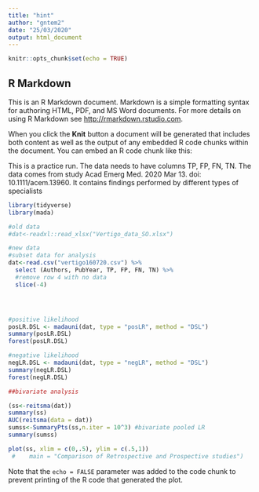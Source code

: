 ```yaml
---
title: "hint"
author: "gntem2"
date: "25/03/2020"
output: html_document
---
```


```r
knitr::opts_chunk$set(echo = TRUE)
```

## R Markdown

This is an R Markdown document. Markdown is a simple formatting syntax for authoring HTML, PDF, and MS Word documents. For more details on using R Markdown see <http://rmarkdown.rstudio.com>.

When you click the **Knit** button a document will be generated that includes both content as well as the output of any embedded R code chunks within the document. You can embed an R code chunk like this:


This is a practice run. The data needs to have columns TP, FP, FN, TN. The data comes from study Acad Emerg Med. 2020 Mar 13. doi: 10.1111/acem.13960. It contains findings performed by different types of specialists

```r
library(tidyverse)
library(mada)

#old data
#dat<-readxl::read_xlsx("Vertigo_data_SO.xlsx")

#new data
#subset data for analysis
dat<-read.csv("vertigo160720.csv") %>% 
  select (Authors, PubYear, TP, FP, FN, TN) %>% 
  #remove row 4 with no data
  slice(-4)




#positive likelihood
posLR.DSL <- madauni(dat, type = "posLR", method = "DSL")
summary(posLR.DSL)
forest(posLR.DSL)

#negative likelihood
negLR.DSL <- madauni(dat, type = "negLR", method = "DSL")
summary(negLR.DSL)
forest(negLR.DSL)
```
```r
##bivariate analysis

(ss<-reitsma(dat))
summary(ss)
AUC(reitsma(data = dat))
sumss<-SummaryPts(ss,n.iter = 10^3) #bivariate pooled LR
summary(sumss)

plot(ss, xlim = c(0,.5), ylim = c(.5,1)) 
 #    main = "Comparison of Retrospective and Prospective studies") 

```

Note that the `echo = FALSE` parameter was added to the code chunk to prevent printing of the R code that generated the plot.
